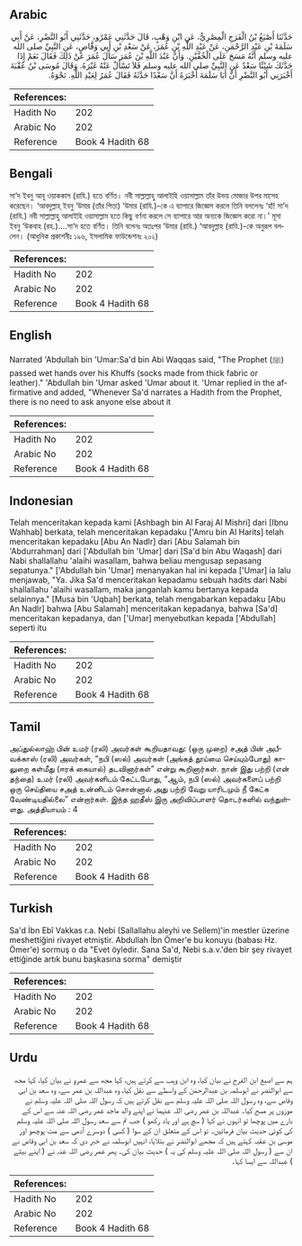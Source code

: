 ## Arabic


<div dir="rtl" lang="ar" style={{fontSize:'larger',backgroundColor:'#f8f9fa',padding:20}}>
حَدَّثَنَا أَصْبَغُ بْنُ الْفَرَجِ الْمِصْرِيُّ، عَنِ ابْنِ وَهْبٍ، قَالَ حَدَّثَنِي عَمْرٌو، حَدَّثَنِي أَبُو النَّضْرِ، عَنْ أَبِي سَلَمَةَ بْنِ عَبْدِ الرَّحْمَنِ، عَنْ عَبْدِ اللَّهِ بْنِ عُمَرَ، عَنْ سَعْدِ بْنِ أَبِي وَقَّاصٍ، عَنِ النَّبِيِّ صلى الله عليه وسلم أَنَّهُ مَسَحَ عَلَى الْخُفَّيْنِ‏.‏ وَأَنَّ عَبْدَ اللَّهِ بْنَ عُمَرَ سَأَلَ عُمَرَ عَنْ ذَلِكَ فَقَالَ نَعَمْ إِذَا حَدَّثَكَ شَيْئًا سَعْدٌ عَنِ النَّبِيِّ صلى الله عليه وسلم فَلاَ تَسْأَلْ عَنْهُ غَيْرَهُ‏.‏ وَقَالَ مُوسَى بْنُ عُقْبَةَ أَخْبَرَنِي أَبُو النَّضْرِ أَنَّ أَبَا سَلَمَةَ أَخْبَرَهُ أَنَّ سَعْدًا حَدَّثَهُ فَقَالَ عُمَرُ لِعَبْدِ اللَّهِ‏.‏ نَحْوَهُ‏.‏
</div>
<div style={{backgroundColor:'#f8f9fa',padding:20, marginBottom: 10}}><table> <thead> <tr> <th>References:</th> <th></th> </tr> </thead> <tbody><tr><td>Hadith No</td><td>202</td></tr><tr><td>Arabic No</td><td>202</td></tr><tr><td>Reference</td><td>Book 4 Hadith 68</td></tr></tbody></table></div>

## Bengali


<div dir="ltr" lang="bn" style={{fontSize:'larger',backgroundColor:'#f8f9fa',padding:20}}>
সা‘দ ইবনু আবূ ওয়াককাস (রাযি.) হতে বর্ণিত। নবী সাল্লাল্লাহু আলাইহি ওয়াসাল্লাম তাঁর উভয় মোজার উপর মাসেহ করেছেন। ‘আবদুল্লাহ্ ইবনু ‘উমার (তাঁর পিতা) ‘উমার (রাযি.)-কে এ ব্যাপারে জিজ্ঞেস করলে তিনি বললেনঃ ‘হাঁ! সা’দ (রাযি.) নবী সাল্লাল্লাহু আলাইহি ওয়াসাল্লাম হতে কিছু বর্ণনা করলে সে ব্যাপারে আর অন্যকে জিজ্ঞেস করো না।’ মূসা ইবনু ‘উকবাহ (রহ.)....সা‘দ হতে বর্ণিত। তিনি বলেনঃ অতঃপর ‘উমার (রাযি.) ‘আবদুল্লাহ (রাযি.)-কে অনুরূপ বললেন। (আধুনিক প্রকাশনীঃ ১৯৬, ইসলামিক ফাউন্ডেশনঃ ২০২)
</div>
<div style={{backgroundColor:'#f8f9fa',padding:20, marginBottom: 10}}><table> <thead> <tr> <th>References:</th> <th></th> </tr> </thead> <tbody><tr><td>Hadith No</td><td>202</td></tr><tr><td>Arabic No</td><td>202</td></tr><tr><td>Reference</td><td>Book 4 Hadith 68</td></tr></tbody></table></div>

## English


<div dir="ltr" lang="en" style={{fontSize:'larger',backgroundColor:'#f8f9fa',padding:20}}>
Narrated 'Abdullah bin 'Umar:Sa'd bin Abi Waqqas said, "The Prophet (ﷺ) passed wet hands over his Khuffs (socks made from thick fabric or leather)." 'Abdullah bin 'Umar asked 'Umar about it. 'Umar replied in the affirmative and added, "Whenever Sa'd narrates a Hadith from the Prophet, there is no need to ask anyone else about it
</div>
<div style={{backgroundColor:'#f8f9fa',padding:20, marginBottom: 10}}><table> <thead> <tr> <th>References:</th> <th></th> </tr> </thead> <tbody><tr><td>Hadith No</td><td>202</td></tr><tr><td>Arabic No</td><td>202</td></tr><tr><td>Reference</td><td>Book 4 Hadith 68</td></tr></tbody></table></div>

## Indonesian


<div dir="ltr" lang="id" style={{fontSize:'larger',backgroundColor:'#f8f9fa',padding:20}}>
Telah menceritakan kepada kami [Ashbagh bin Al Faraj Al Mishri] dari [Ibnu Wahhab] berkata, telah menceritakan kepadaku ['Amru bin Al Harits] telah menceritakan kepadaku [Abu An Nadlr] dari [Abu Salamah bin 'Abdurrahman] dari ['Abdullah bin 'Umar] dari [Sa'd bin Abu Waqash] dari Nabi shallallahu 'alaihi wasallam, bahwa beliau mengusap sepasang sepatunya." ['Abdullah bin 'Umar] menanyakan hal ini kepada ['Umar] ia lalu menjawab, "Ya. Jika Sa'd menceritakan kepadamu sebuah hadits dari Nabi shallallahu 'alaihi wasallam, maka janganlah kamu bertanya kepada selainnya." [Musa bin 'Uqbah] berkata, telah mengabarkan kepadaku [Abu An Nadlr] bahwa [Abu Salamah] menceritakan kepadanya, bahwa [Sa'd] menceritakan kepadanya, dan ['Umar] menyebutkan kepada ['Abdullah] seperti itu
</div>
<div style={{backgroundColor:'#f8f9fa',padding:20, marginBottom: 10}}><table> <thead> <tr> <th>References:</th> <th></th> </tr> </thead> <tbody><tr><td>Hadith No</td><td>202</td></tr><tr><td>Arabic No</td><td>202</td></tr><tr><td>Reference</td><td>Book 4 Hadith 68</td></tr></tbody></table></div>

## Tamil


<div dir="ltr" lang="ta" style={{fontSize:'larger',backgroundColor:'#f8f9fa',padding:20}}>
அப்துல்லாஹ் பின் உமர் (ரலி) அவர்கள் கூறியதாவது: (ஒரு முறை) சஅத் பின் அபீவக்காஸ் (ரலி) அவர்கள், “நபி (ஸல்) அவர்கள் (அங்கத் தூய்மை செய்யும்போது) காலுறை கள்மீது (ஈரக் கையால்) தடவினார்கள்” என்று கூறினார்கள். நான் இது பற்றி (என் தந்தை) உமர் (ரலி) அவர்களிடம் கேட்டபோது, “ஆம், நபி (ஸல்) அவர்களைப் பற்றி ஒரு செய்தியை சஅத் உன்னிடம் சொன்னால் அது பற்றி வேறு யாரிடமும் நீ கேட்க வேண்டியதில்லை” என்றார்கள். இந்த ஹதீஸ் இரு அறிவிப்பாளர் தொடர்களில் வந்துள்ளது. அத்தியாயம் : 4
</div>
<div style={{backgroundColor:'#f8f9fa',padding:20, marginBottom: 10}}><table> <thead> <tr> <th>References:</th> <th></th> </tr> </thead> <tbody><tr><td>Hadith No</td><td>202</td></tr><tr><td>Arabic No</td><td>202</td></tr><tr><td>Reference</td><td>Book 4 Hadith 68</td></tr></tbody></table></div>

## Turkish


<div dir="ltr" lang="tr" style={{fontSize:'larger',backgroundColor:'#f8f9fa',padding:20}}>
Sa'd İbn Ebî Vakkas r.a. Nebi (Sallallahu aleyhi ve Sellem)'in mestler üzerine meshettiğini rivayet etmiştir. Abdullah İbn Ömer'e bu konuyu (babası Hz. Ömer'e) sormuş o da "Evet öyledir. Sana Sa'd, Nebi s.a.v.'den bir şey rivayet ettiğinde artık bunu başkasına sorma" demiştir
</div>
<div style={{backgroundColor:'#f8f9fa',padding:20, marginBottom: 10}}><table> <thead> <tr> <th>References:</th> <th></th> </tr> </thead> <tbody><tr><td>Hadith No</td><td>202</td></tr><tr><td>Arabic No</td><td>202</td></tr><tr><td>Reference</td><td>Book 4 Hadith 68</td></tr></tbody></table></div>

## Urdu


<div dir="rtl" lang="ur" style={{fontSize:'larger',backgroundColor:'#f8f9fa',padding:20}}>
ہم سے اصبغ ابن الفرج نے بیان کیا، وہ ابن وہب سے کرتے ہیں، کہا مجھ سے عمرو نے بیان کیا، کہا مجھ سے ابوالنضر نے ابوسلمہ بن عبدالرحمٰن کے واسطے سے نقل کیا، وہ عبداللہ بن عمر سے، وہ سعد بن ابی وقاص سے، وہ رسول اللہ صلی اللہ علیہ وسلم سے نقل کرتے ہیں کہ رسول اللہ صلی اللہ علیہ وسلم نے موزوں پر مسح کیا۔ عبداللہ بن عمر رضی اللہ عنہما نے اپنے والد ماجد عمر رضی اللہ عنہ سے اس کے بارے میں پوچھا تو انہوں نے کہا ( سچ ہے اور یاد رکھو ) جب تم سے سعد رسول اللہ صلی اللہ علیہ وسلم کی کوئی حدیث بیان فرمائیں۔ تو اس کے متعلق ان کے سوا ( کسی ) دوسرے آدمی سے مت پوچھو اور موسیٰ بن عقبہ کہتے ہیں کہ مجھے ابوالنضر نے بتلایا، انہیں ابوسلمہ نے خبر دی کہ سعد بن ابی وقاص نے ان سے ( رسول اللہ صلی اللہ علیہ وسلم کی یہ ) حدیث بیان کی۔ پھر عمر رضی اللہ عنہ نے ( اپنے بیٹے ) عبداللہ سے ایسا کہا۔
</div>
<div style={{backgroundColor:'#f8f9fa',padding:20, marginBottom: 10}}><table> <thead> <tr> <th>References:</th> <th></th> </tr> </thead> <tbody><tr><td>Hadith No</td><td>202</td></tr><tr><td>Arabic No</td><td>202</td></tr><tr><td>Reference</td><td>Book 4 Hadith 68</td></tr></tbody></table></div>